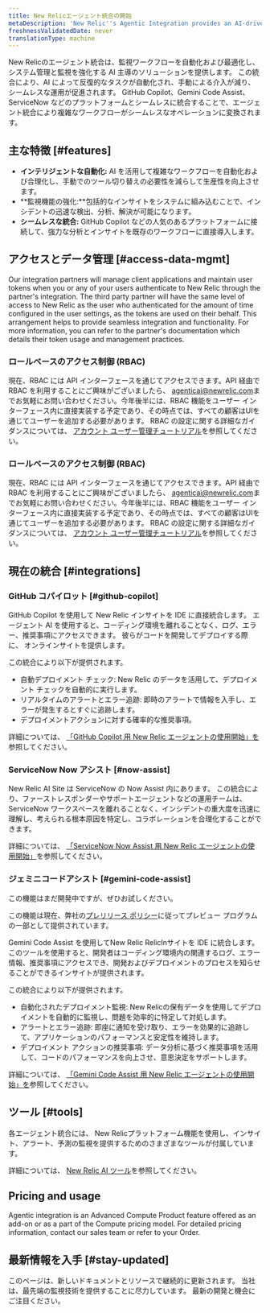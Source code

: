 ```yaml
---
title: New Relicエージェント統合の開始
metaDescription: 'New Relic''s Agentic Integration provides an AI-driven solution to automate and optimize observability workflows, enhancing system management and monitoring.'
freshnessValidatedDate: never
translationType: machine
---
```


New Relicのエージェント統合は、監視ワークフローを自動化および最適化し、システム管理と監視を強化する AI 主導のソリューションを提供します。 この統合により、AI によって反復的なタスクが自動化され、手動による介入が減り、シームレスな運用が促進されます。 GitHub Copilot、Gemini Code Assist、ServiceNow などのプラットフォームとシームレスに統合することで、エージェント統合により複雑なワークフローがシームレスなオペレーションに変換されます。

## 主な特徴 [#features]

* **インテリジェントな自動化:** AI を活用して複雑なワークフローを自動化および合理化し、手動でのツール切り替えの必要性を減らして生産性を向上させます。
* **監視機能の強化:**包括的なインサイトをシステムに組み込むことで、インシデントの迅速な検出、分析、解決が可能になります。
* **シームレスな統合:** GitHub Copilot などの人気のあるプラットフォームに接続して、強力な分析とインサイトを既存のワークフローに直接導入します。

## アクセスとデータ管理 [#access-data-mgmt]

Our integration partners will manage client applications and maintain user tokens when you or any of your users authenticate to New Relic through the partner&apos;s integration. The third party partner will have the same level of access to New Relic as the user who authenticated for the amount of time configured in the user settings, as the tokens are used on their behalf. This arrangement helps to provide seamless integration and functionality. For more information, you can refer to the partner&apos;s documentation which details their token usage and management practices.

### ロールベースのアクセス制御 (RBAC)

現在、RBAC には API インターフェースを通じてアクセスできます。API 経由で RBAC を利用することにご興味がございましたら、 [agenticai@newrelic.com](mailto:agenticai@newrelic.com)までお気軽にお問い合わせください。今年後半には、RBAC 機能をユーザー インターフェース内に直接実装する予定であり、その時点では、すべての顧客はUIを通じてユーザーを追加する必要があります。 RBAC の設定に関する詳細なガイダンスについては、 [アカウント ユーザー管理チュートリアル](/docs/accounts/accounts-billing/new-relic-one-user-management/account-user-mgmt-tutorial)を参照してください。

### ロールベースのアクセス制御 (RBAC)

現在、RBAC には API インターフェースを通じてアクセスできます。API 経由で RBAC を利用することにご興味がございましたら、 [agenticai@newrelic.com](mailto:agenticai@newrelic.com)までお気軽にお問い合わせください。今年後半には、RBAC 機能をユーザー インターフェース内に直接実装する予定であり、その時点では、すべての顧客はUIを通じてユーザーを追加する必要があります。 RBAC の設定に関する詳細なガイダンスについては、 [アカウント ユーザー管理チュートリアル](/docs/accounts/accounts-billing/new-relic-one-user-management/account-user-mgmt-tutorial)を参照してください。

## 現在の統合 [#integrations]

### GitHub コパイロット [#github-copilot]

GitHub Copilot を使用して New Relic インサイトを IDE に直接統合します。 エージェント AI を使用すると、コーディング環境を離れることなく、ログ、エラー、推奨事項にアクセスできます。 彼らがコードを開発してデプロイする際に、 オンラインサイトを提供します。

この統合により以下が提供されます。

* 自動デプロイメント チェック: New Relic のデータを活用して、デプロイメント チェックを自動的に実行します。
* リアルタイムのアラートとエラー追跡: 即時のアラートで情報を入手し、エラーが発生するとすぐに追跡します。
* デプロイメントアクションに対する確率的な推奨事項。

詳細については、 [「GitHub Copilot 用 New Relic エージェントの使用開始」を](/docs/agentic-ai/agentic-integration/github-copilot-integration)参照してください。

### ServiceNow Now アシスト [#now-assist]

New Relic AI Site は ServiceNow の Now Assist 内にあります。 この統合により、ファーストレスポンダーやサポートエージェントなどの運用チームは、ServiceNow ワークスペースを離れることなく、インシデントの重大度を迅速に理解し、考えられる根本原因を特定し、コラボレーションを合理化することができます。

詳細については、 [「ServiceNow Now Assist 用 New Relic エージェントの使用開始」](/docs/agentic-ai/agentic-integration/servicenow-integration)を参照してください。

### ジェミニコードアシスト [#gemini-code-assist]

<Callout title="プレビュー">
  この機能はまだ開発中ですが、ぜひお試しください。

  この機能は現在、弊社の[プレリリース ポリシー](/docs/licenses/license-information/referenced-policies/new-relic-pre-release-policy)に従ってプレビュー プログラムの一部として提供されています。
</Callout>

Gemini Code Assist を使用してNew Relic RelicInサイトを IDE に統合します。 このツールを使用すると、開発者はコーディング環境内の関連するログ、エラー情報、推奨事項にアクセスでき、開発およびデプロイメントのプロセスを知らせることができるインサイトが提供されます。

この統合により以下が提供されます。

* 自動化されたデプロイメント監視: New Relicの保有データを使用してデプロイメントを自動的に監視し、問題を効率的に特定して対処します。
* アラートとエラー追跡: 即座に通知を受け取り、エラーを効果的に追跡して、アプリケーションのパフォーマンスと安定性を維持します。
* デプロイメント アクションの推奨事項: データ分析に基づく推奨事項を活用して、コードのパフォーマンスを向上させ、意思決定をサポートします。

詳細については、 [「Gemini Code Assist 用 New Relic エージェントの使用開始」を](/docs/agentic-ai/agentic-integration/gemini-integration)参照してください。

## ツール [#tools]

各エージェント統合には、 New Relicプラットフォーム機能を使用し、インサイト、アラート、予測の監視を提供するためのさまざまなツールが付属しています。

詳細については、 [New Relic AI ツール](/docs/agentic-ai/tools)を参照してください。

## Pricing and usage

Agentic integration is an Advanced Compute Product feature offered as an add-on or as a part of the Compute pricing model. For detailed pricing information, contact our sales team or refer to your Order.

## 最新情報を入手 [#stay-updated]

このページは、新しいドキュメントとリソースで継続的に更新されます。 当社は、最先端の監視技術を提供することに尽力しています。 最新の開発と機会にご注目ください。